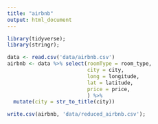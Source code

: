 ```yaml
---
title: "airbnb"
output: html_document
---
```


```r
library(tidyverse);
library(stringr);
```


```r
data <- read.csv('data/airbnb.csv')
airbnb <- data %>% select(roomType = room_type,
                          city = city,
                          long = longitude,
                          lat = latitude,
                          price = price,
                          ) %>% 
  mutate(city = str_to_title(city))

write.csv(airbnb, 'data/reduced_airbnb.csv');

```